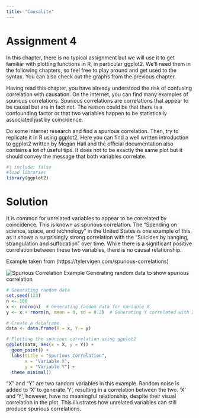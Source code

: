 ```yaml
---
title: "Causality"
---
```


# Assignment 4
In this chapter, there is no typical assignment but we will use it to get familiar with plotting functions in R, in particular ggplot2. We’ll need them in the following chapters, so feel free to play around and get used to the syntax. You can also check out the graphs from the previous chapter.

Having read this chapter, you have already understood the risk of confusing correlation with causation. On the internet, you can find many examples of spurious correlations. Spurious correlations are correlations that appear to be causal but are in fact not. The reason could be that there is a confounding factor or that two variables happen to be statistically associated just by coincidence.

Do some internet research and find a spurious correlation. Then, try to replicate it in R using ggplot2. Here you can find a well written introduction to ggplot2 written by Megan Hall and the official documentation also contains a lot of useful tips. It does not to be exactly the same plot but it should convey the message that both variables correlate.

```r
#| include: false
#load libraries
library(ggplot2)
```
# Solution

It is common for unrelated variables to appear to be correlated by coincidence. This is known as spurious correlation. The "Spending on science, space, and technology" in the United States is one example of this, as it shows a surprisingly strong correlation with the "Suicides by hanging, strangulation and suffocation" over time. While there is a significant positive correlation between these two variables, there is no causal relationship.

Example taken from (https://tylervigen.com/spurious-correlations)

![Spurious Correlation Example](../../assets/img/Spurious.png)
Generating random data to show spurious correlation
```r
# Generating random data
set.seed(123)
n <- 100
x <- rnorm(n)  # Generating random data for variable X
y <- x + rnorm(n, mean = 0, sd = 0.2)  # Generating Y correlated with X

# Create a dataframe
data <- data.frame(X = x, Y = y)

# Plotting the spurious correlation using ggplot2
ggplot(data, aes(x = X, y = Y)) +
  geom_point() +
  labs(title = "Spurious Correlation",
       x = "Variable X",
       y = "Variable Y") +
  theme_minimal()

```
"X" and "Y" are two random variables in this example. Random noise is added to 'X' to generate 'Y', resulting in a correlation between the two. 'X' and 'Y', however, have no meaningful relationship, despite their visual correlation in the plot. This illustrates how unrelated variables can still produce spurious correlations.
